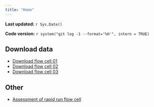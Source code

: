 ```yaml
---
title: "Home"
---
```


**Last updated:** `r Sys.Date()`

**Code version:** `r system("git log -1 --format='%H'", intern = TRUE)`


## Download data

*  [Download flow cell 01](download_flow_cell_01.html)
*  [Download flow cell 02](download_flow_cell_02.html)
*  [Download flow cell 03](download_flow_cell_03.html)

## Other

*  [Assessment of rapid run flow cell](analysis.html)
